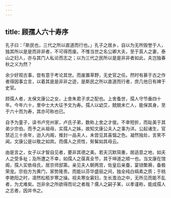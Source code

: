 ```yaml
---
---
---
```

title: 顾孺人六十寿序
---



孔子曰：「斯民也，三代之所以直道而行也。」孔子之居乡，自以为无所毁誉于人，独其所以是是而非非者，不可得而废。不惟当世之名公卿大夫，至于莒人之妻，泰山之妇人，亦与其门人私论而志之；以为三代之民所以是是非非者如此，夫岂独春秋之义为然？

余少好观古事，尝有意于考论其世。而废置草野，无史官之任。然时有慕于古之作者得因事立言，以着其是是非非之迹，是斯民之所以直道而行者，庶几他日有裨于史官。

顾孺人者，太保文康公之女，上舍朱君子求之配也。上舍蚤世，孺人守节垂四十年。今年六十，里中士大大征予文为寿。孺人以幼艾，兢兢未亡人，能保其身，至于六十而为寿，其亦可称也已。

自予为童子，读书卢兖州家，卢氏子弟，数称上舍之才俊。不幸短折，而趾美于其弟少宗伯。而予之从祖母，实孺人之姊，故知文康公夫人之事为详。公起诸生，官禁近三十余年，迨入内阁，推封一品夫人，未尝见其喜愠之色。凝然独处，言笑不闻。文康公是以敬之如宾。而儒人之资性，髣髴如其母云。

由是言之，女子以才智自见者，要非其德之美。若夫沉默简重，居适意之地，如夫人之受多祉；及所遭之不幸，如孺人之葆真全节，其于坤道之顺一也。当文康在馆阁，孺人实依母氏，居京师邸第。亲见夫人朝两宫，佐皇后亲蚕，宴钖繁褥，备极荣宠。宗伯方为黄门，家势隆贵。而能以芬华盛丽之间，独全纯白缟素之质；于桃李艳阳之时，凛然松栢岁寒之操。视夫寒女窘妇，生长澹泊之中，无所见而能不乱者，为尤难矣。岂非余之所欲得而论之者哉？儒人之嗣子某，以孝谨称，能成孺人之志者，因并书之。